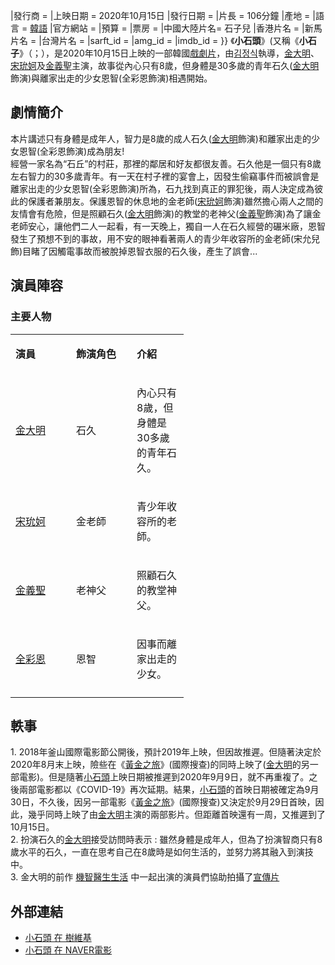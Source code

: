 {{Copy edit|time=2020-10-10T13:58:26+00:00}}
{{noteTA
|G1=KO Movie
|1=zh-cn:石子兒;
}}
{{Infobox Film
|片名        = 小石頭
|電影原名    = {{lang|ko|돌멩이}}
|圖像        = 
|圖像說明    = 
|導演        = [[김정식|김정식]]
|監製        = 
|製片        = 
|編劇        = 
|原著        = 
|主演        = {{ubl|[[金大明|金大明]]|[[宋允兒|宋允兒]]|[[金義聖|金義聖]]}}
|分級        = 
|副標題      = 
|主題曲      = 
|片頭曲      = 
|片尾曲      = 
|配樂        = 
|攝影        = 
|剪輯        = 
|製片商      = {{(주)영화사테이크}}
|發行商      = {{리틀빅픽쳐스}}
|上映日期    = {{flagicon|KOR}}2020年10月15日
|發行日期    =
|片長        = 106分鐘
|產地        = {{KOR}}
|語言        = [[韓語|韓語]]
|官方網站    = 
|預算        = 
|票房        = 
|中國大陸片名= 石子兒
|香港片名    = 
|新馬片名    = 
|台灣片名    = 
|sarft_id    = <!-- 公映許可號碼 -->
|amg_id      = <!-- AMG（All Media Guide）ID -->
|imdb_id     = <!-- IMDB（互聯網電影數據庫）ID -->
}}
《'''小石頭'''》(又稱《'''小石子'''》（{{kor|k=돌멩이}}；{{lang-en|STONE SKIPPING}}），是2020年10月15日上映的一部韓國[[戲劇片|戲劇片]]，由[[김정식|김정식]]執導，[[金大明|金大明]]、[[宋玧妸|宋玧妸]]及[[金義聖|金義聖]]主演，故事從內心只有8歲，但身體是30多歲的青年石久([[金大明|金大明]]飾演)與離家出走的少女恩智(全彩恩飾演)相遇開始。

==劇情簡介==
本片講述只有身體是成年人，智力是8歲的成人石久([[金大明|金大明]]飾演)和離家出走的少女恩智(全彩恩飾演)成為朋友! <br> 
經營一家名為“石丘”的村莊，那裡的鄰居和好友都很友善。石久他是一個只有8歲左右智力的30多歲青年。有一天在村子裡的宴會上，因發生偷竊事件而被誤會是離家出走的少女恩智(全彩恩飾演)所為，石九找到真正的罪犯後，兩人決定成為彼此的保護者兼朋友。保護恩智的休息地的金老師([[宋玧妸|宋玧妸]]飾演)雖然擔心兩人之間的友情會有危險，但是照顧石久([[金大明|金大明]]飾演)的教堂的老神父([[金義聖|金義聖]]飾演)為了讓金老師安心，讓他們二人一起看，有一天晚上，獨自一人在石久經營的碾米廠，恩智發生了預想不到的事故，用不安的眼神看著兩人的青少年收容所的金老師(宋允兒飾)目睹了因觸電事故而被脫掉恩智衣服的石久後，產生了誤會...

== 演員陣容 ==
=== 主要人物 ===
{| class="wikitable" width="70%" style="text-align:center"
|- style="background:#04877c; color:white" align=center
| width="3%" | '''演員''' 
| width="3%" | '''飾演角色'''
| width="18%" | '''介紹'''
|-
|[[金大明|金大明]]
|石久
|align=left|內心只有8歲，但身體是30多歲的青年石久。
|-
|[[宋玧妸|宋玧妸]]
|金老師
|align=left|青少年收容所的老師。
|-
|[[金義聖|金義聖]]
|老神父
|align=left|照顧石久的教堂神父。
|-
|[[全彩恩|全彩恩]]
|恩智
|align=left|因事而離家出走的少女。
|-
|}

==軼事==
1. 2018年釜山國際電影節公開後，預計2019年上映，但因故推遲。但隨著決定於2020年8月末上映，險些在《[[黃金之旅|黃金之旅]]》(國際搜查)的同時上映了([[金大明|金大明]]的另一部電影)。但是隨著[[小石頭|小石頭]]上映日期被推遲到2020年9月9日，就不再重複了。之後兩部電影都以《COVID-19》再次延期。結果，[[小石頭|小石頭]]的首映日期被確定為9月30日，不久後，因另一部電影《[[黃金之旅|黃金之旅]]》(國際搜查)又決定於9月29日首映，因此，幾乎同時上映了由[[金大明|金大明]]主演的兩部影片。但距離首映還有一周，又推遲到了10月15日。<br>
2. 扮演石久的[[金大明|金大明]]接受訪問時表示 : 雖然身體是成年人，但為了扮演智商只有8歲水平的石久，一直在思考自己在8歲時是如何生活的，並努力將其融入到演技中。<br>
3. 金大明的前作 [[機智醫生生活|機智醫生生活]] 中一起出演的演員們協助拍攝了[https://www.youtube.com/watch?v=4g4KE6wbV8g 宣傳片] {{Wayback|url=https://www.youtube.com/watch?v=4g4KE6wbV8g |date=20201012122220 }}

==外部連結==
*[https://namu.wiki/w/%EB%8F%8C%EB%A9%A9%EC%9D%B4(%EC%98%81%ED%99%94) 小石頭 在 樹維基] {{Wayback|url=https://namu.wiki/w/%EB%8F%8C%EB%A9%A9%EC%9D%B4(%EC%98%81%ED%99%94) |date=20210928090520 }}{{ko}}
*[https://movie.naver.com/movie/bi/mi/basic.nhn?code=167421 小石頭 在 NAVER電影] {{Wayback|url=https://movie.naver.com/movie/bi/mi/basic.nhn?code=167421 |date=20201013044922 }}{{ko}}